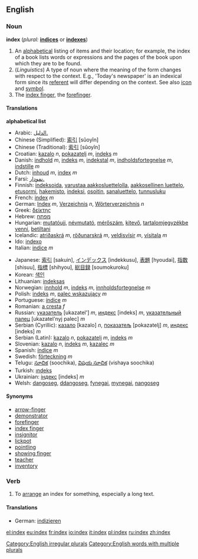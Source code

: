 ==English==

===Noun===
'''index'''  (''plural:'' '''[[indices]]''' or '''[[indexes]]''')

# An [[alphabetical]] listing of items and their location; for example, the index of a book lists words or expressions and the pages of the book upon which they are to be found.
# (''Linguistics'') A type of noun where the meaning of the form changes with respect to the context. E.g., 'Today's newspaper' is an indexical form since its [[referent]] will differ depending on the context. See also [[icon]] and [[symbol]].
# The [[index finger]], the [[forefinger]].

====Translations====
'''alphabetical list'''
{{top}}
*Arabic: [[الدليل.]]
*Chinese (Simplified): [[索引]] [sûoyîn]
*Chinese (Traditional): [[索引]] [sûoyîn]
*Croatian: [[kazalo]] ''n'', [[pokazatelj]] ''m'', [[indeks]] ''m''
*Danish: [[indhold]] ''m'', [[indeks]] ''m'', [[indekstal]] ''m'', [[indholdsfortegnelse]] ''m'', [[indstille]] ''m''
*Dutch: [[inhoud]] ''m'', [[index#Dutch|index]] ''m''
*Farsi: [[نمودار.]]
*Finnish: [[indeksoida]], [[varustaa aakkosluettelolla]], [[aakkosellinen luettelo]], [[etusormi]], [[hakemisto]], [[indeksi]], [[osoitin]], [[sanaluettelo]], [[tunnusluku]]
*French: [[index#French|index]] ''m''
*German: [[Index]] ''m'', [[Verzeichnis]] ''n'', [[Wörterverzeichnis]] ''n''
*Greek: [[δείκτης]]
*Hebrew: [[מפתח]]
*Hungarian: [[mutatóujj]], [[névmutató]], [[mérőszám]], [[kitevő]], [[tartalomjegyzékbe venni]], [[betiltani]]
*Icelandic: [[atriðaskrá]] ''m'', [[röðunarskrá]] ''m'', [[veldisvísir]] ''m'', [[vísitala]] ''m''
*Ido: [[indexo]]
*Italian: [[indice]] ''m''
{{mid}}
*Japanese: [[索引]] [sakuin], [[インデックス]] [indekkusu], [[表題]] [hyoudai], [[指数]] [shisuu], [[指標]] [shihyou], [[総目録]] [soumokuroku]
*Korean: [[색인]]
*Lithuanian: [[indeksas]]
*Norwegian: [[innhold]] ''m'', [[indeks]] ''m'', [[innholdsfortegnelse]] ''m''
*Polish: [[indeks]] ''m'', [[palec wskazujący]] ''m''
*Portuguese: [[índice]] ''m''
*Romanian: [[a cresta]] ''f''
*Russian: [[указатель]] [ukazatel'] ''m'', [[индекс]] [indeks] ''m'', [[указательный палец]] [ukazatel'nyj palec] ''m''
*Serbian (Cyrillic): [[казало]] [kazalo] ''n'', [[показатељ]] [pokazatelj] ''m'', [[индекс]] [indeks] ''m''
*Serbian (Latin): [[kazalo]] ''n'', [[pokazatelj]] ''m'', [[indeks]] ''m''
*Slovenian: [[kazalo]] ''n'', [[indeks]] ''m'', [[kazalec]] ''m''
*Spanish: [[índice]] ''m''
*Swedish: [[förteckning]] ''m''
*Telugu: [[సూచిక]] (soochika), [[విషయ సూచిక]] (vishaya soochika)
*Turkish: [[ındeks]]
*Ukrainian: [[індекс]] [indeks] ''m''
*Welsh: [[dangoseg]], [[ddangoseg]], [[fynegai]], [[mynegai]], [[nangoseg]]
{{bottom}}

====Synonyms====
*[[arrow-finger]]
*[[demonstrator]]
*[[forefinger]]
*[[index finger]]
*[[insignitor]]
*[[lickpot]]
*[[pointling]]
*[[showing finger]]
*[[teacher]]
*[[inventory]]

===Verb===
{{en-infl-reg-sibilant|ind|ex|}}

# {{transitive}} To [[arrange]] an index for something, especially a long text.

====Translations====
*German: [[indizieren]]

[[Category:English irregular plurals]]
[[Category:English words with multiple plurals]]

[[el:index]]
[[eu:index]]
[[fr:index]]
[[io:index]]
[[it:index]]
[[pl:index]]
[[ru:index]]
[[zh:index]]